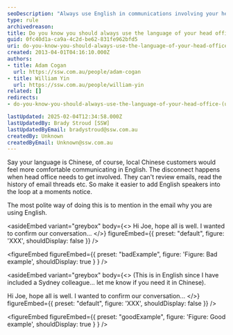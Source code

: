 ```yaml
---
seoDescription: "Always use English in communications involving your head office for seamless collaboration and clarity."
type: rule
archivedreason:
title: Do you know you should always use the language of your head office? (usually English)
guid: 0fc40d1a-ca9a-4c2d-be62-831fe962bfd5
uri: do-you-know-you-should-always-use-the-language-of-your-head-office-usually-english
created: 2013-04-01T04:16:10.000Z
authors:
- title: Adam Cogan
  url: https://ssw.com.au/people/adam-cogan
- title: William Yin
  url: https://ssw.com.au/people/william-yin
related: []
redirects:
- do-you-know-you-should-always-use-the-language-of-your-head-office-(usually-english)

lastUpdated: 2025-02-04T12:34:58.000Z
lastUpdatedBy: Brady Stroud [SSW]
lastUpdatedByEmail: bradystroud@ssw.com.au
createdBy: Unknown
createdByEmail: Unknown@ssw.com.au
---
```


Say your language is Chinese, of course, local Chinese customers would feel more comfortable communicating in English. The disconnect happens when head office needs to get involved. They can't review emails, read the history of email threads etc.
So make it easier to add English speakers into the loop at a moments notice.

The most polite way of doing this is to mention in the email why you are using English.

<asideEmbed
  variant="greybox"
  body={<>
    Hi Joe, hope all is well. I wanted to confirm our conversation...
  </>}
  figureEmbed={{
    preset: "default",
    figure: 'XXX',
    shouldDisplay: false
  }}
/>

<figureEmbed figureEmbed={{
  preset: "badExample",
  figure: 'Figure: Bad example',
  shouldDisplay: true
} } />


<asideEmbed
  variant="greybox"
  body={<>
    (This is in English since I have included a Sydney colleague... let me know if you need it in Chinese).

Hi Joe, hope all is well. I wanted to confirm our conversation...
  </>}
  figureEmbed={{
    preset: "default",
    figure: 'XXX',
    shouldDisplay: false
  }}
/>

<figureEmbed figureEmbed={{
  preset: "goodExample",
  figure: 'Figure: Good example',
  shouldDisplay: true
} } />

